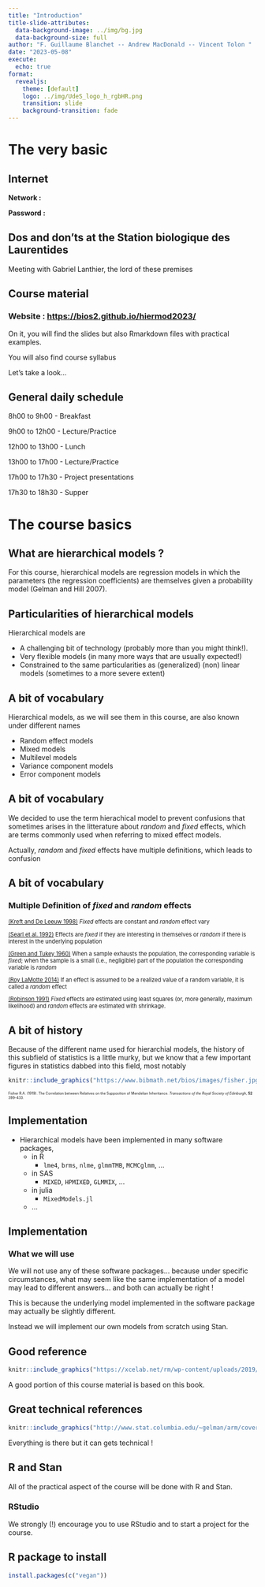 ```yaml
---
title: "Introduction"
title-slide-attributes: 
  data-background-image: ../img/bg.jpg
  data-background-size: full
author: "F. Guillaume Blanchet -- Andrew MacDonald -- Vincent Tolon "
date: "2023-05-08"
execute:
  echo: true
format: 
  revealjs:
    theme: [default]
    logo: ../img/UdeS_logo_h_rgbHR.png
    transition: slide
    background-transition: fade
---
```


# The very basic


## Internet

**Network : **

**Password : **


## Dos and don'ts at the Station biologique des Laurentides

Meeting with Gabriel Lanthier, the lord of these premises

## Course material

### Website : [https://bios2.github.io/hiermod2023/](https://bios2.github.io/hiermod2023/)


On it, you will find the slides but also Rmarkdown files with practical examples.

You will also find course syllabus

Let's take a look...


## General daily schedule

8h00 to 9h00 - Breakfast

9h00 to 12h00 - Lecture/Practice

12h00 to 13h00 - Lunch

13h00 to 17h00 - Lecture/Practice

17h00 to 17h30 - Project presentations

17h30 to 18h30 - Supper

# The course basics

## What are hierarchical models ?

For this course, hierarchical models are regression models in which the parameters (the regression coefficients) are themselves given a probability model (Gelman and Hill 2007). 

## Particularities of hierarchical models

Hierarchical models are

- A challenging bit of technology (probably more than you might think!). 
- Very flexible models (in many more ways that are usually expected!)
- Constrained to the same particularities as (generalized) (non) linear models (sometimes to a more severe extent)

## A bit of vocabulary

Hierarchical models, as we will see them in this course, are also known under different names

  - Random effect models
  - Mixed models
  - Multilevel models
  - Variance component models
  - Error component models

## A bit of vocabulary
  
We decided to use the term hierachical model to prevent confusions that sometimes arises in the litterature about *random* and *fixed* effects, which are terms commonly used when referring to mixed effect models. 

Actually, *random* and *fixed* effects have multiple definitions, which leads to confusion

## A bit of vocabulary
### Multiple Definition of *fixed* and *random* effects

::: {style="font-size: 0.8em"}
[(Kreft and De Leeuw 1998)](https://methods.sagepub.com/book/introducing-multilevel-modeling) *Fixed* effects are constant and *random* effect vary

[(Searl et al. 1992)](https://onlinelibrary.wiley.com/doi/book/10.1002/9780470316856) Effects are *fixed* if they are interesting in themselves or *random* if there is interest in the underlying population

[(Green and Tukey 1960)](https://link.springer.com/article/10.1007/BF02288577) When a sample exhausts the population, the corresponding variable is *fixed*; when the sample is a small (i.e., negligible) part of the population the corresponding variable is *random*

[(Roy LaMotte 2014)](https://doi.org/10.1002/9781118445112.stat03169) If an effect is assumed to be a realized value of a random variable, it is called a *random* effect

[(Robinson 1991)](https://www.jstor.org/stable/2245695) *Fixed* effects are estimated using least squares (or, more generally, maximum likelihood) and *random* effects are estimated with shrinkage. 
:::

## A bit of history

Because of the different name used for hierarchial models, the history of this subfield of statistics is a little murky, but we know that a few important figures in statistics dabbed into this field, most notably

```r
knitr::include_graphics("https://www.bibmath.net/bios/images/fisher.jpg")
```

::: {style="font-size: 0.5em"}
Fisher R.A. (1919). The Correlation between Relatives on the Supposition of Mendelian Inheritance. *Transactions of the Royal Society of Edinburgh*, **52** 399--433.
:::

## Implementation

- Hierarchical models have been implemented in many software packages,
  - in R 
    - `lme4`, `brms`, `nlme`, `glmmTMB`, `MCMCglmm`, ...
  - in SAS
    - `MIXED`, `HPMIXED`, `GLMMIX`, ...
  - in julia
    - `MixedModels.jl`
  - ...

## Implementation

### What we will use 

We will not use any of these software packages... because under specific circumstances, what may seem like the same implementation of a model may lead to different answers... and both can actually be right ! 

This is because the underlying model implemented in the software package may actually be slightly different.

Instead we will implement our own models from scratch using Stan.

## Good reference

```r
knitr::include_graphics("https://xcelab.net/rm/wp-content/uploads/2019/12/sr2edcover-1-508x815.png")
```

A good portion of this course material is based on this book.


## Great technical references

```r
knitr::include_graphics("http://www.stat.columbia.edu/~gelman/arm/cover.gif")
```

Everything is there but it can gets technical !


## R and Stan

All of the practical aspect of the course will be done with R and Stan.

### RStudio

We strongly (!) encourage you to use RStudio and to start a project for the course.


## R package to install

```r
install.packages(c("vegan"))
```

